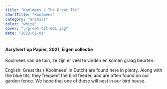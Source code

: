 ```yaml
---
title: "Koolmees / The Great Tit"
shortTitle: "Koolmees"
category: "animals"
color: "white"
cover: "./great-tit-001.jpg"
date: "2022-01-01"
---
```

    
#### Acrylverf op Papier, 2021, Eigen collectie
Koolmees van de tuin, ze zijn er veel te vinden en komen graag beurten.


English: Great tits ('Koolmees' in Dutch) are found here in plenty. Along with the blue tits, they frequent the bird feeder, and are often found on our garden fence. We hope that one of these will nest in our bird house.